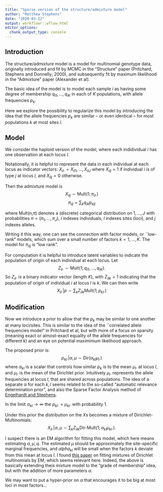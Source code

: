 ```yaml
---
title: "Sparse version of the structure/admixture model"
author: "Matthew Stephens"
date: "2020-03-12"
output: workflowr::wflow_html
editor_options:
  chunk_output_type: console
---
```


## Introduction

The structure/admixture model is a model for multinomial genotype data,
originally introduced and fit by MCMC in the "Structure" paper (Pritchard, Stephens and Donnelly; 2000),
and subsequently fit by maximum likelihood in the "Admixture" paper (Alexander et al).

The basic idea of the model is to model each sample $i$
as having some degree of membership $q_{i1},\dots,q_{iK}$ in each of $K$ populations, with allele frequencies $p_k$.

Here we explore the possibility to regularize this model by introducing the idea that the
allele frequencies $p_k$ are similar -- or even identical -- for most populations $k$ at most sites $l$.

## Model

We consider the haploid version of the model, where each indidividual $i$ has one observation at each locus $l$. 

Notationally, it is helpful to represent the data in each individual at each locus as indicator
vectors: $X_{il\cdot}= X_{il1},\dots,X_{ilJ}$ where $X_{ilj}=1$ if individual $i$ is of type $j$ at locus $l$, and $X_{ilj}=0$ otherwise. 

Then the admixture model is
$$X_{ilj} \sim \text{Mult}(1;\pi_{il\cdot})$$
$$\pi_{ilj} = \sum_k q_{ik} p_{klj}$$

where Mult(n,$\pi$) denotes a (discrete) categorical distribution on $1,...,J$ with probabilities $\pi=(\pi_1,\dots,\pi_J)$, $i$ indexes individuals, $l$ indexes sites (loci), and $j$ indexes alleles.

Writing it this way, one can see the connection with factor models, or ``low-rank" models,
which sum over a small number of factors $k=1,\dots,K$. The model for $\pi_{ilj}$ is "low rank".

For computation it is helpful to introduce latent variables to
indicate the population of origin of each individual at each locus.
Let
$$Z_{il\cdot} \sim \text{Mult}(1; q_{i1},\dots,q_{iK}).$$
So $Z_{il\cdot}$ is a binary indicator vector (length $K$), with $Z_{ilk}=1$ 
indicating that the population of origin of individual $i$ at locus $l$ is $k$.
We can then write
$$X_{il\cdot} | p \sim \sum_k Z_{ilk} \text{Mult}(1; p_{kl\cdot})$$

## Modification

Now we introduce a prior to allow that the $p_k$ may be similar to one another at many loci/sites.
This is similar to the idea of the ``correlated allele frequencies model" in Pritchard et al, but
with more of a focus on sparsity (meaning exact or almost-exact
equality of the allele frequencies for different $k$) and an eye on potential maximimum likelihood approach.

The proposed prior is:
$$p_{kl\cdot} | \alpha, \mu \sim \text{Dir}(\alpha_{kl} \mu_{l\cdot})$$
where $\alpha_{kl}$ is a scalar that controls how similar $p_k$ is to the mean $\mu_{l\cdot}$ at locus $l$,
and $\mu_{l\cdot}$ is the mean of the Dirichlet prior. Intuitively $\mu_{l\cdot}$ represents
the allele frequencies at locus $l$, that are shared across populations. The idea of
a separate $\alpha$ for each $k,l$ seems related to the so-called "automatic relevance determination prior", and also the Sparse Factor Analysis method of [Engelhardt and Stephens](https://journals.plos.org/plosgenetics/article?id=10.1371/journal.pgen.1001117).

In the limit $\alpha_{kl} \rightarrow \infty$ the $p_{kl\cdot} = \mu_{kl\cdot}$ with probability 1.

Under this prior the distribution on the $X$s becomes a mixture of Dirichlet-Multinomials:
$$X_{il\cdot} | \alpha, \mu \sim \sum_k Z_{ilk} \text{Dir-Mult}(1; \alpha_{kl}\mu_{kl\cdot}).$$


I suspect there is an EM algorithm for fitting this model, which here means estimating
$\alpha,\mu,q$. The estimated $\mu$ should be approximately the site-specific marginal frequencies,
and $alpha_{kl}$ will be small when the factors $k$ deviate from this mean at locus $l$.
I found [this paper](https://journals.plos.org/plosone/article?id=10.1371/journal.pone.0030126)
on fitting mixtures of Dirichlet multinomials by EM, which seems relevant here.
Indeed, the above is basically extending theis mixture model to the "grade of membership" idea,
but with the addition of more parameters $\alpha$.

We may want to put a hyper-prior on $\alpha$ that encourages it to be big at most loci in most factors...
